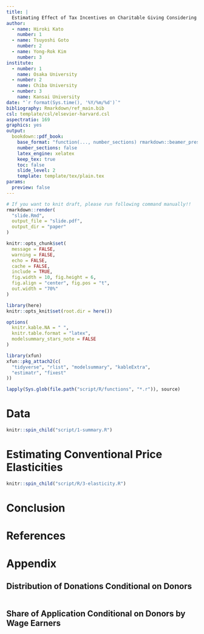 ```yaml
---
title: |
  Estimating Effect of Tax Incentives on Charitable Giving Considering Self-Selection of Tax Relief in South Korea
author: 
  - name: Hiroki Kato
    number: 1
  - name: Tsuyoshi Goto
    number: 2
  - name: Yong-Rok Kim
    number: 3
institute:
  - number: 1
    name: Osaka University
  - number: 2
    name: Chiba University
  - number: 3
    name: Kansai University
date: "`r format(Sys.time(), '%Y/%m/%d')`"
bibliography: Rmarkdown/ref_main.bib
csl: template/csl/elsevier-harvard.csl
aspectratio: 169
graphics: yes
output:
  bookdown::pdf_book:
    base_format: "function(..., number_sections) rmarkdown::beamer_presentation(...)"
    number_sections: false
    latex_engine: xelatex
    keep_tex: true
    toc: false
    slide_level: 2
    template: template/tex/plain.tex
params:
  preview: false
---
```


```r
# If you want to knit draft, please run following command manually!!
rmarkdown::render(
  "slide.Rmd",
  output_file = "slide.pdf",
  output_dir = "paper"
)
```

```r
knitr::opts_chunk$set(
  message = FALSE,
  warning = FALSE,
  echo = FALSE,
  cache = FALSE,
  include = TRUE,
  fig.width = 10, fig.height = 6,
  fig.align = "center", fig.pos = "t",
  out.width = "70%"
)

library(here)
knitr::opts_knit$set(root.dir = here())

options(
  knitr.kable.NA = " ",
  knitr.table.format = "latex",
  modelsummary_stars_note = FALSE
)
```

```r
library(xfun)
xfun::pkg_attach2(c(
  "tidyverse", "rlist", "modelsummary", "kableExtra",
  "estimatr", "fixest"
))

lapply(Sys.glob(file.path("script/R/functions", "*.r")), source)
```

<!---
## Introduction

- In many countries, tax relief for charitable giving are implemented.
- The elasticity of giving tax relief is known as a key parameter to evaluate the welfare implication [@Saez2004].
  - Intuitively, if the elasticity is more than 1 in absolute value, \$1 of tax relief make more than \$1 of charitable giving.
- Many papers investigate the elasticity based on tax return data [@Almunia2020; @Auten2002].

## Introduction

- However, the tax return data record only the declared charitable giving.
	- First issue: **Actual donations is different from declared donations.** [@Fack2016; @Gillitzer2018]
  - We use panel survey data in South Korea to deal with this issue.
- Tax payers decide the amount of donation and whether to declare tax relief based on the size of tax incentive and declaration cost.
  - Second issue: Neglect of this declaration cost may bias the estimations of elasticity.
  - We use instrumental variable (IV) and control function approach for this issue.
- Based on DID as an identification strategy, we investigate the giving price elasticity of South Korea.

## Introduction

Result

1. Baseline results show that the giving price elasticity is less than -1.4 in terms of intensive margins and less than -1.7 in terms of extensive margins in Korea.
2. The estimated giving price elasticity for those who declare charitable giving is around -1.2 -1.6.
    - These estimates are more elastic than the estimates in the extant research, many of which show around -1.
3. By reducing application cost, we can increase charitable giving. 
4. Given our estimates, increasing the subsidy on charitable giving will be desirable in Korea.

# Conceptual Framework

## Optimization Problem

Following @Almunia2020,
consider allocation problem between private consumption ($x_{it}$) and charitable giving ($g_{it}$)

\begin{align}
  \max_{x_{it}, g_{it}, R_{it}} &U(x_{it}, g_{it}, G_t)
  = u_i(x_{it}, g_{it}, G_t) - R_{it}K(Z_{it}), \\
  \text{s.t.}\:\:
  &x_{it} + g_{it}
  = y_{it} - R_{it} T_{it}(y_{it}, g_{it}) - (1 - R_{it}) T_{it}(y_{it}), \\
  &G_t = g_{it} + G_{-it},
\end{align}

where $y_{it}$ is pre-tax total income, $R_{it}$ is a dummy of declaration of tax relief and $T_{it}(y_{it})$ and $T_{it}(y_{it}, g_{it})$ are respectively the amount of tax when $i$ does not declare tax relief and when $i$ declares tax relief in year $t$. $G_{-it}$ is public goods supplied by others. $K(Z_{it})$ is application cost which is a function of instrument $Z_{it}$.

## Remarks on Optimization Problem

We assume

- No saving
- $G_{-it}$ is large enough to $\frac{\partial u_i}{\partial G}(x, g, G) \approx 0$

Given $R_{it}$, optimal level of donations sloves

\begin{align}
  \max_{g_{it}} u_i(
    y_{it} - R_{it} T_{it}(y_{it}, g_{it}) - (1 - R_{it}) T_{it}(y_{it}) - g_{it}, g_{it}, g_{it} + G_{-it}
  ).
\end{align}

- We can ignore application cost $K(Z_{it})$ when solving optimal giving level because the application cost does not depend on $g_{it}$

## First-Order Condition

\begin{align}
  - \frac{\partial u_i}{\partial x_{it}}
  \left( R_{it} \frac{\partial T_{it}}{\partial g_{it}}(y_{it}, g_{it}) + 1 \right)
  + \frac{\partial u_i}{\partial g_{it}} = 0
\end{align}

- $\partial T_{it} / \partial g_{it} < 0$ is tax incentive of charitable giving.
  - Let $s_{it} \equiv |\partial T_{it} / \partial g_{it}|$ be size of tax incentive.
  - Relative giving price is $1 - s_{it}$
  - As we explain later, there is *within* variation of $s_{it}$ due to tax reform.

Define $g_i(1 - s_{it}, y_{it})$ and $g_i(1, y_{it})$ to be the optimal levels of donations (potential outcomes) for choices $R_{it} = 1, 0$ respectively.

## Self-Selection of Tax Relief

We can write indirect utility as

\begin{align}
  &v_i(1 - s_{it}, y_{it}, G_{-it}) - K(Z_{it}),  \\
  &v_i(1, y_{it}, G_{-it}).
\end{align}

Thus, individual $i$ applies for tax relief in year $t$,
that is, $R_{it} = 1$ iff

\begin{align}
  \Delta v_{it} \equiv
  v_i(1 - s_{it}, y_{it}, G_{-it}) - v_i(1, y_{it}, G_{-it})
  \ge K(Z_{it}).
\end{align}


# Institutional Background in South Korea

## 2014 Tax Reform

Since 2014, tax relief of charitable giving has changed from **income deduction (所得控除)** to **tax credit (税額控除)**.

- Income deductions are more advantageous for high-income groups than low-income groups because the higher the income, the greater the decrease in tax burden.
- The 2014 tax reform aimed to alleviate the regressiveness of taxes and improve the equilibrium of taxation by changing from income deductions to tax credits.
- We exploit this reform as a main source of variation for identification
  - Difference-in-Difference

## 2014 Tax Reform

**Tax deduction system (until 2013)**

\begin{align}
  T_{it}(y_{it}, g_{it}) = T_{it}(y_{it} - g_{it})
\end{align}

- Tax incentive is $s_{it} = T'(y_{it} - g_{it})$
- In 2012 and 2013, the marginal tax rate was the same, though it was different from ones before 2011.
- The giving price depended on income level ($y_{it}$) and giving level ($g_{it}$)

**Tax credit system (from 2014)**

\begin{align}
  T_{it}(y_{it}, g_{it}) = T_{it}(y_{it}) - m g_{it}
\end{align}

- $m$ is tax credit rate and is $m = 0.15$
- Tax incentive is $s_{it} = m$

# Identification Strategy
## Outcome Equation

We assume the demand function $g_i(1 - s_{it}, y_{it})$ and $g_i(1, y_{it})$ can be written as the following log-log demand function with two-way FEs:

\begin{align}
  \ln g_i(1 - s_{it}, y_{it}) &= \theta_i + \gamma \ln (1 - s_{it}) + \beta X'_{it} + \iota_t + u_{it}, \\
  \ln g_i(1, y_{it}) &= \theta_i + \beta X'_{it} + \iota_t + u_{it}.
\end{align}

Thus, observed outcome equation is

\begin{align}
  \ln g_{it} = \theta_i + \gamma R_{it} \times \ln(1 - s_{it}) + \beta X'_{it} + \iota_t + u_{it}.
\end{align}

- $\theta_i$ and $\iota_t$ are individual and time FE, respectively.
- $X_{it}$ includes pre-tax income ($y_{it}$) and others.
- If $R_{it} = 0$, the relative price is one (its logged value is $\ln 1 = 0$).
- Our parameter of interest is $\gamma$, which represents the price elasticity of charitable giving.
-->

# Data

```r
knitr::spin_child("script/1-summary.R")
```

# Estimating Conventional Price Elasticities

```r
knitr::spin_child("script/R/3-elasticity.R")
```


# Conclusion

# References {-}

# Appendix

## Distribution of Donations Conditional on Donors

```r
```

## Share of Application Conditional on Donors by Wage Earners

```r
```